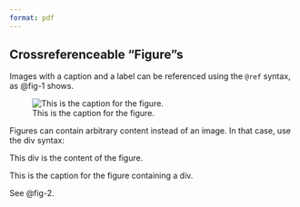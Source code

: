 ```yaml
---
format: pdf
---
```


## Crossreferenceable "Figure"s

Images with a caption and a label can be referenced using the `@ref` syntax, as @fig-1 shows.

![This is the caption for the figure.](./figure.png){#fig-1}

Figures can contain arbitrary content instead of an image. In that case, use the div syntax:

::: {#fig-2}

::: {}

This div is the content of the figure.

:::

This is the caption for the figure containing a div.

:::

See @fig-2.
